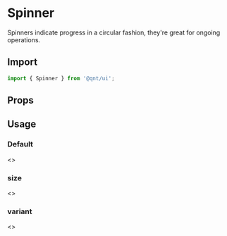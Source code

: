 
<Meta title="Components/Spinner" />

<Story name="Import" />

# Spinner

Spinners indicate progress in a circular fashion, they're great for ongoing operations.

## Import

```jsx
import { Spinner } from '@qnt/ui';
```

<Story name="Props" />

## Props

<Props of={Spinner} />

## Usage

### Default

<Preview withToolbar>
  <Story name="Default">
    <>
      <Spinner />
    </>
  </Story>
</Preview>

### size

<Preview withToolbar>
  <Story name="size">
    <>
      <Spinner size={20}/>
    </>
  </Story>
</Preview>

### variant

<Preview withToolbar>
  <Story name="variant">
    <>
      <Spinner size={20}/>
      <Spinner size={30} variant="primary"/>
      <Spinner size={40} variant="success"/>
      <Spinner size={50} variant="warning"/>
      <Spinner size={60} variant="danger"/>
    </>
  </Story>
</Preview>
